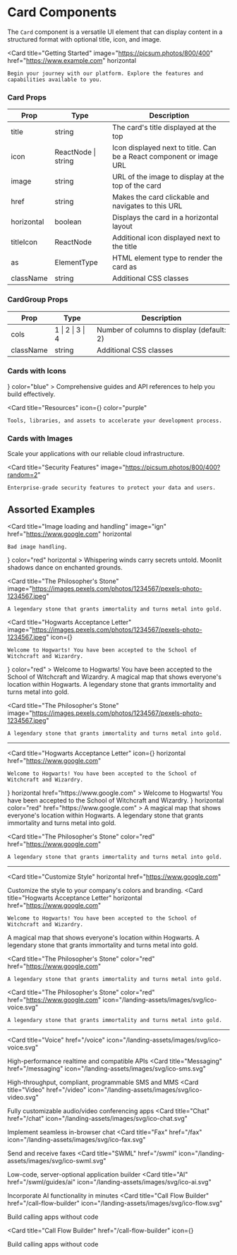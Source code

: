 # Card Components


The `Card` component is a versatile UI element that can display content in a structured format with optional title, icon, and image.

<Card 
    title="Getting Started" 
    image="https://picsum.photos/800/400"
    href="https://www.example.com"
    horizontal
>
    Begin your journey with our platform. Explore the features and capabilities available to you.
</Card>

### Card Props

| Prop | Type | Description |
|------|------|-------------|
| title | string | The card's title displayed at the top |
| icon | ReactNode \| string | Icon displayed next to title. Can be a React component or image URL |
| image | string | URL of the image to display at the top of the card |
| href | string | Makes the card clickable and navigates to this URL |
| horizontal | boolean | Displays the card in a horizontal layout |
| titleIcon | ReactNode | Additional icon displayed next to the title |
| as | ElementType | HTML element type to render the card as |
| className | string | Additional CSS classes |

### CardGroup Props

| Prop | Type | Description |
|------|------|-------------|
| cols | 1 \| 2 \| 3 \| 4 | Number of columns to display (default: 2) |
| className | string | Additional CSS classes |


### Cards with Icons

<CardGroup>
<Card 
    title="Documentation" 
    icon={<MdCode/>}
    color="blue"
>
    Comprehensive guides and API references to help you build effectively.
</Card>

<Card 
    title="Resources" 
    icon={<MdPalette/>}
    color="purple"
>
    Tools, libraries, and assets to accelerate your development process.
</Card>
</CardGroup>

### Cards with Images

<CardGroup>
<Card 
    title="Cloud Infrastructure" 
    image="https://picsum.photos/800/400?random=1"
>
    Scale your applications with our reliable cloud infrastructure.
</Card>

<Card 
    title="Security Features" 
    image="https://picsum.photos/800/400?random=2"
>
    Enterprise-grade security features to protect your data and users.
</Card>
</CardGroup>


## Assorted Examples

<Card 
    title="Image loading and handling" 
    image="ign"
    href="https://www.google.com"
    horizontal
>
    Bad image handling.
</Card>
<Card 
    title="Hogwarts Acceptance Letter" 
    icon={<MdCottage/>}
    color="red"
    horizontal
>
    Whispering winds carry secrets untold.
    Moonlit shadows dance on enchanted grounds.

</Card>

<Card 
    title="The Philosopher's Stone" 
    image="https://images.pexels.com/photos/1234567/pexels-photo-1234567.jpeg"
>
    A legendary stone that grants immortality and turns metal into gold.
</Card>

<CardGroup>

<Card 
    title="Hogwarts Acceptance Letter" 
    image="https://images.pexels.com/photos/1234567/pexels-photo-1234567.jpeg"
    icon={<MdCottage/>}
>
    Welcome to Hogwarts! You have been accepted to the School of Witchcraft and Wizardry.
</Card>
<Card 
    title="Hogwarts Acceptance Letter" 
    icon={<MdCottage/>}
    color="red"
>
    Welcome to Hogwarts! You have been accepted to the School of Witchcraft and Wizardry.
</Card>
<Card 
    title="The Marauder's Map" 
    image="https://images.pexels.com/photos/1234567/pexels-photo-1234567.jpeg"
>
    A magical map that shows everyone's location within Hogwarts.
</Card>
<Card 
    title="The Philosopher's Stone" 
    image="https://images.pexels.com/photos/1234567/pexels-photo-1234567.jpeg"
>
    A legendary stone that grants immortality and turns metal into gold.
</Card>

<Card 
    title="The Philosopher's Stone" 
    image="https://images.pexels.com/photos/1234567/pexels-photo-1234567.jpeg"
>
    A legendary stone that grants immortality and turns metal into gold.
</Card>
</CardGroup>




---



<CardGroup>

<Card 
    title="Hogwarts Acceptance Letter" 
    icon={<MdCottage/>}
    horizontal
    href="https://www.google.com"
>
    Welcome to Hogwarts! You have been accepted to the School of Witchcraft and Wizardry.
</Card>
<Card 
    title="Hogwarts Acceptance Letter" 
    icon={<MdCottage/>}
    horizontal
    href="https://www.google.com"
>
    Welcome to Hogwarts! You have been accepted to the School of Witchcraft and Wizardry.
</Card>
<Card 
    title="The Marauder's Map" 
    icon={<MdLink   />}
    horizontal
    color="red"
    href="https://www.google.com"
>
    A magical map that shows everyone's location within Hogwarts.
</Card>
<Card 
    title="The Philosopher's Stone" 
    color="red"
    href="https://www.google.com"
>
    A legendary stone that grants immortality and turns metal into gold.
</Card>

<Card 
    title="The Philosopher's Stone" 
    color="red"
    href="https://www.google.com"
>
    A legendary stone that grants immortality and turns metal into gold.
</Card>
</CardGroup>

---


<CardGroup>

<Card 
    title="Customize Style" 
    horizontal
    href="https://www.google.com"
>
Customize the style to your company's colors and branding.
</Card>
<Card 
    title="Hogwarts Acceptance Letter" 
    horizontal
    href="https://www.google.com"
>
    Welcome to Hogwarts! You have been accepted to the School of Witchcraft and Wizardry.
</Card>
<Card 
    title="The Marauder's Map" 
    horizontal
    color="red"
    href="https://www.google.com"
>
    A magical map that shows everyone's location within Hogwarts.
</Card>
<Card 
    title="The Philosopher's Stone" 
    color="red"
    href="https://www.google.com"
>
    A legendary stone that grants immortality and turns metal into gold.
</Card>

<Card 
    title="The Philosopher's Stone" 
    color="red"
    href="https://www.google.com"
>
    A legendary stone that grants immortality and turns metal into gold.
</Card>
</CardGroup>

<Card 
    title="The Philosopher's Stone" 
    color="red"
    href="https://www.google.com"
    icon="/landing-assets/images/svg/ico-voice.svg"
>
    A legendary stone that grants immortality and turns metal into gold.
</Card>


---

<CardGroup cols={4}>

<Card 
    title="Voice" 
    href="/voice"
    icon="/landing-assets/images/svg/ico-voice.svg"
>
High-performance realtime and compatible APIs
</Card>
<Card 
    title="Messaging" 
    href="/messaging"
    icon="/landing-assets/images/svg/ico-sms.svg"
>
High-throughput, compliant, programmable SMS and MMS
</Card>
<Card 
    title="Video" 
    href="/video"
    icon="/landing-assets/images/svg/ico-video.svg"
>
Fully customizable audio/video conferencing apps
</Card>
<Card 
    title="Chat" 
    href="/chat"
    icon="/landing-assets/images/svg/ico-chat.svg"
>
Implement seamless in-browser chat
</Card>
<Card 
    title="Fax" 
    href="/fax"
    icon="/landing-assets/images/svg/ico-fax.svg"
>
Send and receive faxes
</Card>
<Card 
    title="SWML" 
    href="/swml"
    icon="/landing-assets/images/svg/ico-swml.svg"
>
Low-code, server-optional application builder
</Card>
<Card 
    title="AI" 
    href="/swml/guides/ai"
    icon="/landing-assets/images/svg/ico-ai.svg"
>
Incorporate AI functionality in minutes
</Card>
<Card 
    title="Call Flow Builder" 
    href="/call-flow-builder"
    icon="/landing-assets/images/svg/ico-flow.svg"
>
Build calling apps without code
</Card>

</CardGroup>


<Card 
    title="Call Flow Builder" 
    href="/call-flow-builder"
    icon={<FaPython />}
>
Build calling apps without code
</Card>